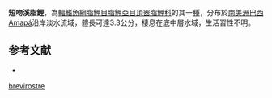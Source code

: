 {{Speciesbox
| status = LC
| status_system = IUCN3.1
| genus = Characidium
| species = brevirostre
| authority = [[Pellegrin|Pellegrin]], 1909
| synonyms = 
}}
'''短吻溪脂鯉'''，為[[輻鰭魚綱|輻鰭魚綱]][[脂鯉目|脂鯉目]][[脂鯉亞目|脂鯉亞目]][[頂器脂鯉科|頂器脂鯉科]]的其一[[種|種]]，分布於[[南美洲|南美洲]][[巴西|巴西]]Amapá沿岸淡水流域，體長可達3.3公分，棲息在底中層水域，生活習性不明。

==参考文献==
{{refbegin}}
*{{FishBase_species|genus=Characidium|species=brevirostre|year=2013|month=9}}
{{refend}}
{{Taxonbar|from=Q5513917}}

[[Category:溪脂鯉屬|brevirostre]]